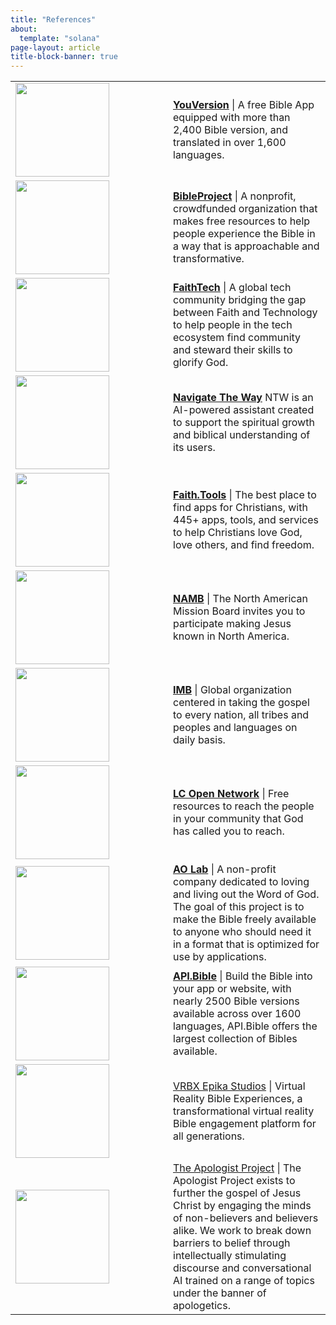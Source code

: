 ```yaml
---
title: "References"
about:
  template: "solana"
page-layout: article
title-block-banner: true
---
```


|  |  |
|:-----------------------------------|:-----------------------------------|
| ![](images/bibleapp.png){width="150"} | [**YouVersion**](https://www.bible.com){target="_blank"} \| A free Bible App equipped with more than 2,400 Bible version, and translated in over 1,600 languages. |
| ![](images/bibleproject.png){width="150"} | [**BibleProject**](https://bibleproject.com){target="_blank"} \| A nonprofit, crowdfunded organization that makes free resources to help people experience the Bible in a way that is approachable and transformative. |
| ![](images/faithtech.png){width="150"} | [**FaithTech**](https://faithtech.com){target="_blank"} \| A global tech community bridging the gap between Faith and Technology to help people in the tech ecosystem find community and steward their skills to glorify God. |
| ![](images/ntw.png){width="150"} | [**Navigate The Way**](https://www.navtheway.com){target="_blank"} NTW is an AI-powered assistant created to support the spiritual growth and biblical understanding of its users. |
| ![](images/faithTools.png){width="150"} | [**Faith.Tools**](https://faith.tools) \| The best place to find apps for Christians, with 445+ apps, tools, and services to help Christians love God, love others, and find freedom. |
| ![](images/namb.png){width="150"} | [**NAMB**](https://nambstore.com){target="_blank"} \| The North American Mission Board invites you to participate making Jesus known in North America. |
| ![](images/imb.jpeg){width="150"} | [**IMB**](https://www.imb.org){target="_blank"} \| Global organization centered in taking the gospel to every nation, all tribes and peoples and languages on daily basis. |
| ![](images/lc.png){width="150"} | [**LC Open Network**](https://open.life.church){target="_blank"} \| Free resources to reach the people in your community that God has called you to reach. |
| ![](images/ao_lab_logo.png){width="150"} | [**AO Lab**](https://helloaolab.my.canva.site) \| A non-profit company dedicated to loving and living out the Word of God. The goal of this project is to make the Bible freely available to anyone who should need it in a format that is optimized for use by applications. |
| ![](images/api_bible.png){width="150"} | [**API.Bible**](https://scripture.api.bible) \| Build the Bible into your app or website, with nearly 2500 Bible versions available across over 1600 languages, API.Bible offers the largest collection of Bibles available. |
| ![](images/vrbx.jpg){width="150"} | [VRBX Epika Studios](https://www.epikastudios.com) \| Virtual Reality Bible Experiences, a transformational virtual reality Bible engagement platform for all generations. |
| ![](images/tap.png){width="150"} | [The Apologist Project](https://apologistproject.org) \| The Apologist Project exists to further the gospel of Jesus Christ by engaging the minds of non-believers and believers alike. We work to break down barriers to belief through intellectually stimulating discourse and conversational AI trained on a range of topics under the banner of apologetics. |

<link rel="icon" type="image/png" href="images/tud_logo2"/>
